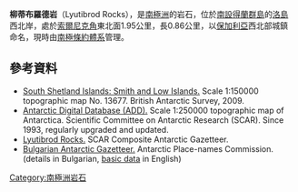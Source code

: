 {{coord|63|14|48|S|62|14|14|W|display=title}}

'''柳蒂布羅德岩'''（Lyutibrod Rocks），是[[南極洲|南極洲]]的岩石，位於[[南設得蘭群島|南設得蘭群島]]的[[洛島_(南設得蘭群島)|洛島]]西北岸，處於[[索爾尼克角|索爾尼克角]]東北面1.95公里，長0.86公里，以[[保加利亞|保加利亞]]西北部城鎮命名，現時由[[南極條約體系|南極條約體系]]管理。

==參考資料==
* [http://data.aad.gov.au/aadc/mapcat/display_map.cfm?map_id=13677 South Shetland Islands: Smith and Low Islands.] {{Wayback|url=http://data.aad.gov.au/aadc/mapcat/display_map.cfm?map_id=13677 |date=20120324145301 }} Scale 1:150000 topographic map No. 13677. British Antarctic Survey, 2009.
* [http://www.add.scar.org Antarctic Digital Database (ADD).] {{Wayback|url=http://www.add.scar.org/ |date=20170305000653 }} Scale 1:250000 topographic map of Antarctica. Scientific Committee on Antarctic Research (SCAR). Since 1993, regularly upgraded and updated.
* [https://data.aad.gov.au/aadc/gaz/scar/display_name.cfm?gaz_id=137674 Lyutibrod Rocks.] {{Wayback|url=https://data.aad.gov.au/aadc/gaz/scar/display_name.cfm?gaz_id=137674 |date=20170922100647 }} SCAR Composite Antarctic Gazetteer.
* [http://apcbg.org/gazet-bg.doc Bulgarian Antarctic Gazetteer.] {{Wayback|url=http://apcbg.org/gazet-bg.doc |date=20160206203828 }} Antarctic Place-names Commission. (details in Bulgarian, [http://apcbg.org/gazet.htm basic data] {{Wayback|url=http://apcbg.org/gazet.htm |date=20160304071225 }} in English)

{{南设得兰群岛}}

{{Antarctica-geo-stub}}

[[Category:南極洲岩石|Category:南極洲岩石]]